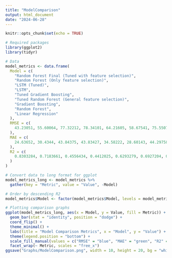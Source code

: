 ```yaml
---
title: "ModelComparison"
output: html_document
date: "2024-06-28"
---
```


```r
knitr::opts_chunk$set(echo = TRUE)
```

```r
# Required packages
library(ggplot2)
library(tidyr)

# Data
model_metrics <- data.frame(
  Model = c(
    "Random Forest Final (Tuned with feature selection)",
    "Random Forest (Only feature selection)",
    "LSTM (Tuned)",
    "LSTM",
    "Tuned Gradient Boosting",
    "Tuned Random Forest (General feature selection)",
    "Gradient Boosting",
    "Random Forest",
    "Linear Regression"
  ),
  RMSE = c(
    43.23051, 55.60064, 77.32212, 78.34101, 64.21605, 58.67541, 75.55071, 58.91217, 74.48276
  ),
  MAE = c(
    24.63652, 30.4344, 43.84375, 43.83427, 34.58222, 28.60143, 44.29758, 28.63226, 42.76741
  ),
  R2 = c(
    0.8303284, 0.7183661, 0.4556434, 0.4412025, 0.6293279, 0.6927204, 0.4995187, 0.690126, 0.5010507
  )
)

# Convert data to long format for ggplot
model_metrics_long <- model_metrics %>%
  gather(key = "Metric", value = "Value", -Model)

# Order by descending R2
model_metrics$Model <- factor(model_metrics$Model, levels = model_metrics$Model[order(-model_metrics$R2)])

# Plotting comparison graphs
ggplot(model_metrics_long, aes(x = Model, y = Value, fill = Metric)) +
  geom_bar(stat = "identity", position = "dodge") +
  coord_flip() +
  theme_minimal() +
  labs(title = "Model Comparison Metrics", x = "Model", y = "Value") +
  theme(legend.position = "bottom") +
  scale_fill_manual(values = c("RMSE" = "blue", "MAE" = "green", "R2" = "red")) +
  facet_wrap(~ Metric, scales = "free_x")
ggsave("Graphs/ModelComparison.png", width = 10, height = 20, bg = "white")

```

